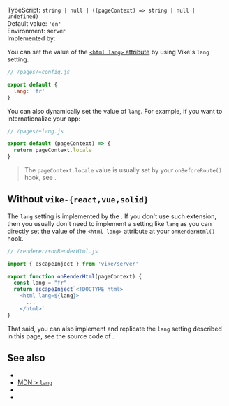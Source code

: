 
TypeScript: `string | null | ((pageContext) => string | null | undefined)`  
Default value: `'en'`  
Environment: server  
Implemented by: <UiFrameworkExtension />  

You can set the value of the [`<html lang>` attribute](https://developer.mozilla.org/en-US/docs/Web/HTML/Global_attributes/lang#language_tag_syntax) by using Vike's `lang` setting.

```js
// /pages/+config.js

export default {
  lang: 'fr'
}
```

You can also dynamically set the value of `lang`. For example, if you want to internationalize your app:

```js
// /pages/+lang.js

export default (pageContext) => {
  return pageContext.locale
}
```

> The `pageContext.locale` value is usually set by your `onBeforeRoute()` hook, see <Link href="/i18n" />.


## Without `vike-{react,vue,solid}`

The `lang` setting is implemented by the <UiFrameworkExtension />. If you don't use such extension, then you usually don't need to implement a setting like `lang` as you can directly set the value of the `<html lang>` attribute at your <Link href="/onRenderHtml">`onRenderHtml()` hook</Link>.

```js
// /renderer/+onRenderHtml.js

import { escapeInject } from 'vike/server'

export function onRenderHtml(pageContext) {
  const lang = "fr"
  return escapeInject`<!DOCTYPE html>
    <html lang=${lang}>
      ...
    </html>`
}

```

That said, you can also implement and replicate the `lang` setting described in this page, see the source code of <UiFrameworkExtension name noLink />.


## See also

- <Link href="/i18n" />
- [MDN > `lang`](https://developer.mozilla.org/en-US/docs/Web/HTML/Global_attributes/lang#language_tag_syntax)
- <Link href="/head-tags" />
- <Link href="/settings" />

